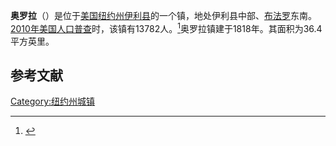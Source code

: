 {{Geobox
| Settlement
<!-- *** Name section *** -->
| name                        = 奥罗拉
| native_name                 = 
| other_name                  = 
| other_name1                 = 
| category                    = 镇
<!-- *** Image *** -->
| image                       = Aurora Town Hall - former Roycroft Chapel - Dec 2008 - 01.jpg
| image_size                  = 
| image_caption               = 镇政厅
<!-- *** Symbols *** -->
| flag                        = 
| flag_size                   = 
| symbol                      = 
| symbol_size                 = 
<!-- *** Nickname & motto *** -->
| nickname                    = 
| nickname1                   = 
| motto                       = 
<!-- *** Country etc. *** -->
| country                     = [[美国|美国]]
| state                       = [[纽约州|纽约州]]
| region_type                 = 县
| region                      = [[伊利县_(纽约州)|伊利县]]
| district_type               = 
| district                    = 
<!-- *** Geography *** -->
| area_imperial               = 36.4
| area_land_imperial          = 36.4
| area_water_imperial         = 0.05
| area_water_percentage       = auto
| area_percentage_round       = 2
| area_round                  = 1
| location                    =
| lat_d                       = 42 
| lat_m                       = 46
| lat_s                       = 05
| lat_NS                      = N
| long_d                      = 78 
| long_m                      = 36
| long_s                      = 45
| long_EW                     = W
| elevation_imperial          = 918
| elevation_round             = 1
<!-- *** Population *** -->
| population_as_of            = 2010
| population                  = 13782
| population_density_imperial = 378.7
| population_density_round    = 1
<!-- *** Government *** -->
| established_type            = 建镇
| established                 = 1818
| leader_type                 = 
| leader                      = 
<!-- *** Various codes *** -->
| timezone                    = [[美国东部时间|EST]]
| utc_offset                  = -5
| timezone_DST                = EDT
| utc_offset_DST              = -4
| postal_code                 = 14052
| postal_code_type            = ZIP code
| area_code                   = [[电话区号716|716]] 
| area_code_type              = 
| code2_type                  =
| code2                       =
<!-- *** Free fields *** -->
| free_type                   = 
| free                        =
| free1_type                  = 
| free1                       = 
<!-- *** Map section *** -->
| map                         = Erie County New York incorporated and unincorporated areas Aurora highlighted.svg
| map_size                    = 260px
| map_caption                 =
| map2                        = Map of USA NY.svg
| map2_caption                =
<!-- *** Website *** -->
| website                     = {{URL|townofaurora.com}}
}}
'''奥罗拉'''（{{lang-en|Aurora}}）是位于[[美国|美国]][[纽约州|纽约州]][[伊利县_(纽约州)|伊利县]]的一个镇，地处伊利县中部、[[布法罗|布法罗]]东南。[[2010年美国人口普查|2010年美国人口普查]]时，该镇有13782人。<ref>{{cite web|url=http://factfinder2.census.gov|publisher=[[United_States_Census_Bureau|United States Census Bureau]]|title=American FactFinder|accessdate=2020-10-06|archive-date=2013-09-11|archive-url=https://web.archive.org/web/20130911234518/http://factfinder2.census.gov/|dead-url=no}}</ref>奥罗拉镇建于1818年。其面积为36.4平方英里。

== 参考文献 ==
{{reflist}}

[[Category:纽约州城镇|Category:纽约州城镇]]


{{NY-stub}}